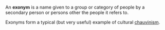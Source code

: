 An '''exonym''' is a name given to a group or category of people by a secondary person or persons other the people it refers to. 

Exonyms form a typical (but very useful) example of cultural [[chauvinism]].